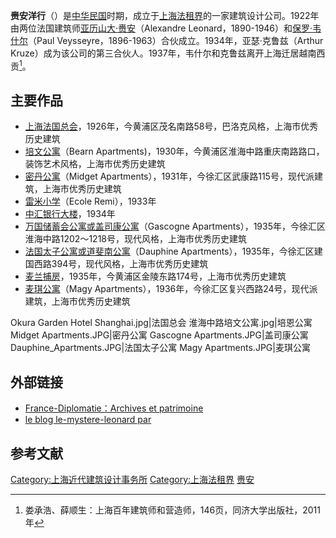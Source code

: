 '''赉安洋行'''（{{lang-en|'''Leonard, Veysseyre & Kruze'''}}）是[[中华民国|中华民国]]时期，成立于[[上海法租界|上海法租界]]的一家建筑设计公司。1922年由两位法国建筑师[[亚历山大·赉安|亚历山大·赉安]]（Alexandre Leonard，1890-1946）和[[保罗·韦什尔|保罗·韦什尔]]（Paul Veysseyre，1896-1963）合伙成立。1934年，亚瑟·克鲁兹（Arthur Kruze）成为该公司的第三合伙人。1937年，韦什尔和克鲁兹离开上海迁居越南西贡<ref>娄承浩、薛顺生：上海百年建筑师和营造师，146页，同济大学出版社，2011年</ref>。

==主要作品==
*[[花园饭店|上海法国总会]]，1926年，今黄浦区茂名南路58号，巴洛克风格，上海市优秀历史建筑
*[[培文公寓|培文公寓]]（Bearn Apartments)，1930年，今黄浦区淮海中路重庆南路路口，装饰艺术风格，上海市优秀历史建筑
*[[密丹公寓|密丹公寓]]（Midget Apartments），1931年，今徐汇区武康路115号，现代派建筑，上海市优秀历史建筑
*[[雷米小学|雷米小学]]（Ecole Remi），1933年
*[[中汇银行大楼|中汇银行大楼]]，1934年
*[[淮海公寓|万国储蓄会公寓或盖司康公寓]]（Gascogne Apartments），1935年，今徐汇区淮海中路1202～1218号，现代风格，上海市优秀历史建筑
*[[建国公寓|法国太子公寓或道斐南公寓]]（Dauphine Apartments），1935年，今徐汇区建国西路394号，现代风格，上海市优秀历史建筑
*[[麦兰捕房|麦兰捕房]]，1935年，今黄浦区金陵东路174号，上海市优秀历史建筑
*[[麦琪公寓|麦琪公寓]]（Magy Apartments），1936年，今徐汇区复兴西路24号，现代派建筑，上海市优秀历史建筑

<gallery>
Okura Garden Hotel Shanghai.jpg|法国总会
淮海中路培文公寓.jpg|培恩公寓
Midget Apartments.JPG|密丹公寓
Gascogne Apartments.JPG|盖司康公寓
Dauphine_Apartments.JPG|法国太子公寓
Magy Apartments.JPG|麦琪公寓
</gallery>

== 外部链接 ==
* [http://www.diplomatie.gouv.fr/archives/dossiers/shanghai/moderne.html France-Diplomatie：Archives et patrimoine] {{Wayback|url=http://www.diplomatie.gouv.fr/archives/dossiers/shanghai/moderne.html |date=20191017011033 }} 
* [http://le-mystere-leonard.over-blog.com/ le blog le-mystere-leonard par] {{Wayback|url=http://le-mystere-leonard.over-blog.com/ |date=20200107170225 }}
==参考文献==
{{Reflist|2}}
{{上海小作品}}
{{上海近代主要建筑设计事务所}}

[[Category:上海近代建筑设计事务所|Category:上海近代建筑设计事务所]]
[[Category:上海法租界|Category:上海法租界]]
[[Category:赉安|]]